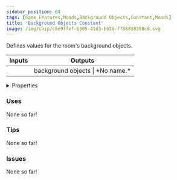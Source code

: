 ```yaml
---
sidebar_position: 64
tags: [Game Features,Moods,Background Objects,Constant,Moods]
title: 'Background Objects Constant'
image: /img/chip/c6e9ffef-b505-41d3-bb2d-ff86838398c6.svg
---
```


Defines values for the room's background objects.



<IChip uuid="c6e9ffef-b505-41d3-bb2d-ff86838398c6"/>

<table><thead><tr><th>Inputs</th><th>Outputs</th></tr></thead><tbody><tr><td /><td>background objects | *No name.*</td></tr></tbody></table>

<details>
  <summary>Properties</summary>
  <div>
    <div>
    <table>
      <tbody>
        <tr>
          <td>Is beta required?</td>
          <td>No</td>
        </tr>
        <tr>
          <td>Is chip a trolling risk?</td>
          <td>No</td>
        </tr>
        <tr>
          <td>Is chip a role assignment risk?</td>
          <td>No</td>
        </tr>
        <tr>
          <td>Chip UUID</td>
          <td>c6e9ffef-b505-41d3-bb2d-ff86838398c6</td>
        </tr>
        <tr>
          <td>Room availability</td>
          <td>Available everywhere</td>
        </tr>
      </tbody>
    </table>
    </div>
  </div>
</details>

### Uses

None so far!

### Tips

None so far!

### Issues

None so far!